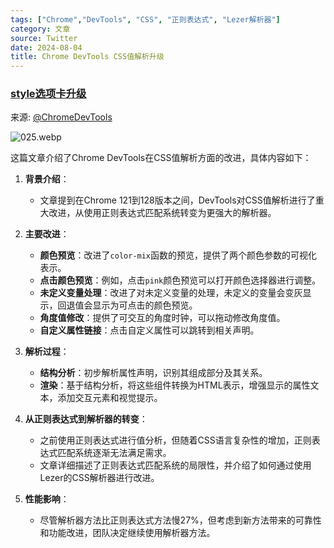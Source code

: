 ```yaml
---
tags: ["Chrome","DevTools", "CSS", "正则表达式", "Lezer解析器"]
category: 文章
source: Twitter
date: 2024-08-04
title: Chrome DevTools CSS值解析升级
---
```


### [style选项卡升级](https://developer.chrome.com/blog/devtools-css-value-parsing?hl=en)

来源: [@ChromeDevTools](https://x.com/ChromeDevTools/status/1821803880839090363)

![025.webp](https://img.mengpeng.tech/i/2024/11/24/6742f9c02231b.webp)


这篇文章介绍了Chrome DevTools在CSS值解析方面的改进，具体内容如下：

1. **背景介绍**：
   - 文章提到在Chrome 121到128版本之间，DevTools对CSS值解析进行了重大改进，从使用正则表达式匹配系统转变为更强大的解析器。

2. **主要改进**：
   - **颜色预览**：改进了`color-mix`函数的预览，提供了两个颜色参数的可视化表示。
   - **点击颜色预览**：例如，点击`pink`颜色预览可以打开颜色选择器进行调整。
   - **未定义变量处理**：改进了对未定义变量的处理，未定义的变量会变灰显示，回退值会显示为可点击的颜色预览。
   - **角度值修改**：提供了可交互的角度时钟，可以拖动修改角度值。
   - **自定义属性链接**：点击自定义属性可以跳转到相关声明。

3. **解析过程**：
   - **结构分析**：初步解析属性声明，识别其组成部分及其关系。
   - **渲染**：基于结构分析，将这些组件转换为HTML表示，增强显示的属性文本，添加交互元素和视觉提示。

4. **从正则表达式到解析器的转变**：
   - 之前使用正则表达式进行值分析，但随着CSS语言复杂性的增加，正则表达式匹配系统逐渐无法满足需求。
   - 文章详细描述了正则表达式匹配系统的局限性，并介绍了如何通过使用Lezer的CSS解析器进行改进。

5. **性能影响**：
   - 尽管解析器方法比正则表达式方法慢27%，但考虑到新方法带来的可靠性和功能改进，团队决定继续使用解析器方法。

